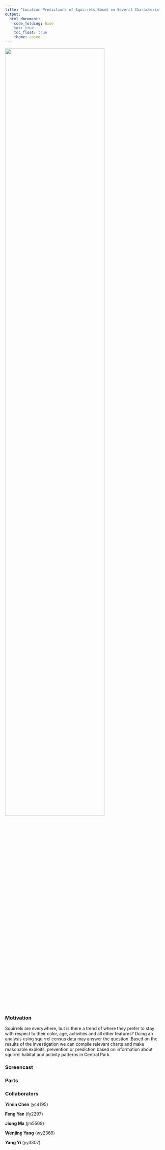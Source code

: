 ```yaml
---
title: "Location Predictions of Squirrels Based on Several Characteristics"
output: 
  html_document:
    code_folding: hide
    toc: true
    toc_float: true
    theme: cosmo
---
```


![](Squirrel_PICs/squirrel_on_human.JPG){width=80%}

### Motivation

Squirrels are everywhere, but is there a trend of where they prefer to stay with respect to their color, age, activities and all other features? Doing an analysis using squirrel census data may answer the question. Based on the results of the investigation we can compile relevant charts and make reasonable exploits, prevention or prediction based on information about squirrel habitat and activity patterns in Central Park.

### Screencast

### Parts

### Collaborators

**Yimin Chen**	  (yc4195)

**Feng Yan**	    (fy2297)

**Jiong Ma**	    (jm5509)

**Wenjing Yang**	(wy2369)

**Yang Yi**	      (yy3307)